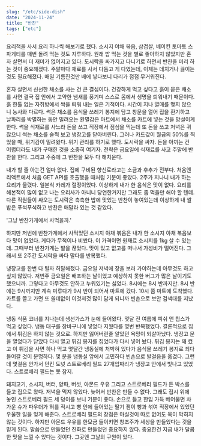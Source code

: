```yaml
---
slug: "/etc/side-dish"
date: "2024-11-24"
title: "반찬"
tags: ["etc"]
---
```


요리책을 사서 요리 하나씩 해보기로 했다. 소시지 야채 볶음, 삼겹살, 베이컨 토마토 스파게티를 매번 돌려 먹는 것도 지루하다. 원래 밥 먹는 것을 별로 좋아하지 않았지만 혼자 살면서 더 재미가 없어지고 있다.
도시락을 싸가지고 다니기로 하면서 반찬을 미리 하는 것이 중요해졌다. 주말마다 재료를 사서 다듬고 게 다였는데, 이제는 데치거나 끓이는 것도 필요해졌다. 매일 기름진것만 배에 넣다보니 다리가 점점 무거워진다.

혼자 살면서 신선한 채소를 사는 건 큰 결심이다. 건강하게 먹고 싶다고 흙이 묻은 채소를 사면 결국 집 안에서 고약한 냄새를 풍기며 스스로 몸에서 생명을 틔워내기 때문이다.
흙 한톨 없는 자취방에서 싹을 틔워 내는 일은 기적이다. 시간이 지나 열매를 맺지 않으니 농사와 다르다. 썩은 채소를 음식물 쓰레기 봉지에 담고 창문을 열어 집을 환기하고 날파리를 박멸하는 동안 밀려오는
환멸감은 마트에서 채소를 카트에 넣는 것을 망설이게 한다. 썩을 식재료를 사느라 돈을 쓰고 직장에서 점심을 먹는데 또 돈을 쓰고 저녁은 귀찮으니 썩는 채소를 슬쩍 보고 냉장고를 닫아버린다.
그러나 카드값이 월급의 50%를 찍었을 때, 위기감이 밀려왔다. 위기 관리를 하기로 했다. 도시락을 싸자. 돈을 아끼는 건 어렵더라도 내가 구매한 것을 소중히 여기자. 전략은 금요일에 식재료를 사고 주말에 반찬을 한다. 그리고 주중에 그 반찬을 모두 다 해치운다.

내가 할 줄 아는건 얼마 없다. 집에 구비된 향신료라고는 소금과 후추가 전부다. 처음엔 리액트에서 처음 GET API를 호출했을 때처럼 기분이 좋았다. 2주가 지나니 내가 하는 요리가 물렸다.
일본식 카레가 절정이었다. 이상하게 내가 한 음식은 맛이 없다. 요리를 해본적이 많이 없고 나는 요리사가 아니니 당연한거지만 그래도 좀 먹을만 해야 할 텐데.
다른 직원들이 싸오는 도시락은 촉촉한 밥에 맛있는 반찬이 놓여있는데 이상하게 내 쌀밥은 푸석푸석하고 반찬은 매말라 있는 것 같았다.

'그냥 반찬가게에서 사먹을까.'

하지만 저번에 반찬가게에서 사먹었던 소시지 야채 볶음은 내가 한 소시지 야채 볶음보다 맛이 없었다. 게다가 무척이나 비쌌다. 이 가격이면 원재료 소시지를 1kg 살 수 있는데. 그때부터 반찬가게는 발을 끊었다.
맛이 있고 없고를 떠나서 가성비가 떨어진다. 그래서 또 2주간 도시락을 싸다 말다를 반복했다.

냉장고를 한번 다 털자 허탈해졌다. 금요일 저녁에 장을 보러 가야하는데 아무것도 하고 싶지 않았다. 저번주 금요일은 배포하는 날이었고 예상하지 못한 버그가 많은 날이기도 했으니까.
그렇다고 아무것도 안하고 누워있기는 싫었다. 8시에는 8시 반까지만. 8시 반에는 9시까지만 계속 미루다가 9시 반이 되어서 마트에 갔다. 10시 쯤 마트에 도착했다. 카트를 끌고 가면 또 쓸데없이 이것저것 많이 담게 되니까 빈손으로 보안 검색대를 지났다.

냉동 식품 코너를 지나는데 생선가스가 눈에 들어왔다. 몇달 전 여름에 피쉬 앤 칩스가 먹고 싶었다. 냉동 대구를 장바구니에 넣었다 지웠다를 몇번 반복했었다. 결론적으로 집에서 튀김은 하지 않는 것으로. 하지만 잃어버린줄 알았던 욕망이 되살아났다.
냉장고 문을 열었다가 닫았다 다시 열고 튀김 봉지를 집었다가 다시 넣어 놨다. 튀김 봉지는 꽤 컸고 이 튀김을 사면 하나 먹고 몇달간 냉동실에 처박혀 있다가 음식물 쓰레기 봉지로 죄다 들어갈 것이 분명하다. 몇 분을 냉동실 앞에서 고민하다 빈손으로 발걸음을 옮겼다.
그런데 몇걸음 안가서 던킨 도넛 스트로베리 필드 27개입짜리가 냉장고 안에서 빛나고 있었다. 스트로베리 필드는 못 참지.

돼지고기, 소시지, 버터, 양파, 버섯, 아몬드 우유 그리고 스트로베리 필드가 든 박스를 들고 집으로 왔다. 저녁을 먹지 않았다.
늦어서 반찬은 만들 수 없다. 그래도 접시 위에 놓인 스트로베리 필드 세 덩이를 보니 기분이 좋다. 손으로 들고 한입 가득 베어물면 차가운 슈가 파우더가 혀를 적시고 빵 안에 들어있는 딸기 잼이 빵과 섞여 직장에서 있었던 우울한 일을 잊게 해준다.
스트로베리 필드의 장점은 마실것이 따로 없어도 목이 막히지 않는 것이다. 하지만 아몬드 우유를 한모금 들이키면 창조주가 세상을 만들었다는 것을 믿게 된다.
말씀으로 만들었던 진화로 만들었던 중요하지 않다. 중요한건 지금 내가 달콤한 맛을 느낄 수 있다는 것이다. 그곳엔 그날의 구원이 있다.
